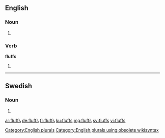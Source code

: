 ==English==

===Noun===
{{head|en}}

# {{plural of|fluff}}

===Verb===
'''fluffs'''

# {{en-third-person singular of|fluff}}

[[Category:English plurals]][[Category:English plurals using obsolete wikisyntax]]

----

==Swedish==

===Noun===
{{head|sv|noun form}}

# {{sv-noun-form-indef-gen|fluff}}

[[ar:fluffs]]
[[de:fluffs]]
[[fr:fluffs]]
[[ku:fluffs]]
[[mg:fluffs]]
[[sv:fluffs]]
[[vi:fluffs]]